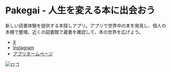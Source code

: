 # Pakegai - 人生を変える本に出会おう

新しい読書体験を提供する本探しアプリ。アプリで世界中の本を発見し、個人の本棚で整理。近くの図書館で蔵書を確認して、本の世界を広げよう。

- [X](https://twitter.com/PakegaiBooks)
- [Instagram](https://www.instagram.com/pakegaibooks/)
- [アプリホームページ](https://www.pakegai.net/)

![ロゴ](/logo.jpg)